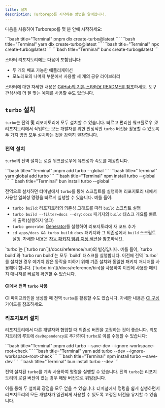 ```yaml
---
title: 설치
description: Turborepo를 시작하는 방법을 알아봅니다.
---
```



다음을 사용하여 Turborepo를 몇 분 안에 시작하세요:

<PackageManagerTabs>

<Tab value="pnpm">
```bash title="Terminal"
pnpm dlx create-turbo@latest
```

</Tab>

<Tab value="yarn">
```bash title="Terminal"
yarn dlx create-turbo@latest
```

</Tab>

<Tab value="npm">
```bash title="Terminal"
npx create-turbo@latest
```

</Tab>

<Tab value="bun (Beta)">
```bash title="Terminal"
bunx create-turbo@latest
```

</Tab>

</PackageManagerTabs>

스타터 리포지토리에는 다음이 포함됩니다:

- 두 개의 배포 가능한 애플리케이션
- 모노레포의 나머지 부분에서 사용할 세 개의 공유 라이브러리

스타터에 대한 자세한 내용은 [GitHub의 기본 스타터용 README를 참조](https://github.com/vercel/turborepo/tree/main/examples/basic)하세요. 도구 관심사에 더 잘 맞는 [예제를 사용](/docs/getting-started/examples)할 수도 있습니다.

## `turbo` 설치

`turbo`는 전역 **및** 리포지토리에 모두 설치할 수 있습니다. 빠르고 편리한 워크플로우 _및_ 리포지토리에서 작업하는 모든 개발자를 위한 안정적인 `turbo` 버전을 활용할 수 있도록 두 가지 방법 모두 설치하는 것을 강력히 권장합니다.

### 전역 설치

`turbo`의 전역 설치는 로컬 워크플로우에 유연성과 속도를 제공합니다.

<PackageManagerTabs>

  <Tab value="pnpm">
  ```bash title="Terminal"
  pnpm add turbo --global
  ```

  </Tab>

  <Tab value="yarn">
  ```bash title="Terminal"
  yarn global add turbo
  ```

  </Tab>

  <Tab value="npm">
  ```bash title="Terminal"
  npm install turbo --global
  ```

  </Tab>

  <Tab value="bun (Beta)">
  ```bash title="Terminal"
  bun install turbo --global
  ```

  </Tab>

</PackageManagerTabs>

전역으로 설치하면 터미널에서 `turbo`를 통해 스크립트를 실행하여 리포지토리 내에서 사용할 일회성 명령을 빠르게 실행할 수 있습니다. 예를 들어:

- `turbo build`: 리포지토리의 의존성 그래프를 따라 `build` 스크립트 실행
- `turbo build --filter=docs --dry`: `docs` 패키지의 `build` 태스크 개요를 빠르게 출력(실행하지 않고)
- `turbo generate`: [Generator](/docs/guides/generating-code)를 실행하여 리포지토리에 새 코드 추가
- `cd apps/docs && turbo build`: `docs` 패키지와 그 의존성에서 `build` 스크립트 실행. 자세한 내용은 [자동 패키지 범위 지정 섹션](/docs/crafting-your-repository/running-tasks#automatic-package-scoping)을 참조하세요.

<Callout type="good-to-know">
  `turbo`는 [`turbo run`](/docs/reference/run)의 별칭입니다. 예를 들어, `turbo
  build`와 `turbo run build`는 모두 `build` 태스크를 실행합니다.
</Callout>

<Callout type="error" title="여러 전역 설치 방지">
  이전에 전역 `turbo`를 설치한 경우 예기치 않은 동작을 피하기 위해 기존 설치와
  동일한 패키지 매니저를 사용해야 합니다. [`turbo bin`](/docs/reference/bin)을
  사용하여 이전에 사용한 패키지 매니저를 빠르게 확인할 수 있습니다.
</Callout>

#### CI에서 전역 `turbo` 사용

CI 파이프라인을 생성할 때 전역 `turbo`를 활용할 수도 있습니다. 자세한 내용은 [CI 구성](/docs/crafting-your-repository/constructing-ci#global-turbo-in-ci) 가이드를 참조하세요.

### 리포지토리 설치

리포지토리에서 다른 개발자와 협업할 때 의존성 버전을 고정하는 것이 좋습니다. 리포지토리의 루트에 `devDependency`로 추가하여 `turbo`로 이를 수행할 수 있습니다:

<PackageManagerTabs>

  <Tab value="pnpm">
    ```bash title="Terminal"
    pnpm add turbo --save-dev --ignore-workspace-root-check
    ```

  </Tab>

  <Tab value="yarn">
    ```bash title="Terminal"
    yarn add turbo --dev --ignore-workspace-root-check
    ```

  </Tab>

  <Tab value="npm">
  ```bash title="Terminal"
  npm install turbo --save-dev
  ```

  </Tab>

  <Tab value="bun (Beta)">
  ```bash title="Terminal"
  bun install turbo --dev
  ```

  </Tab>

  </PackageManagerTabs>

전역 설치된 `turbo`를 계속 사용하여 명령을 실행할 수 있습니다. 전역 `turbo`는 리포지토리의 로컬 버전이 있는 경우 해당 버전으로 위임됩니다.

이를 통해 두 설치의 장점을 모두 얻을 수 있습니다: 터미널에서 명령을 쉽게 실행하면서 리포지토리의 모든 개발자가 일관되게 사용할 수 있도록 고정된 버전을 유지할 수 있습니다.
